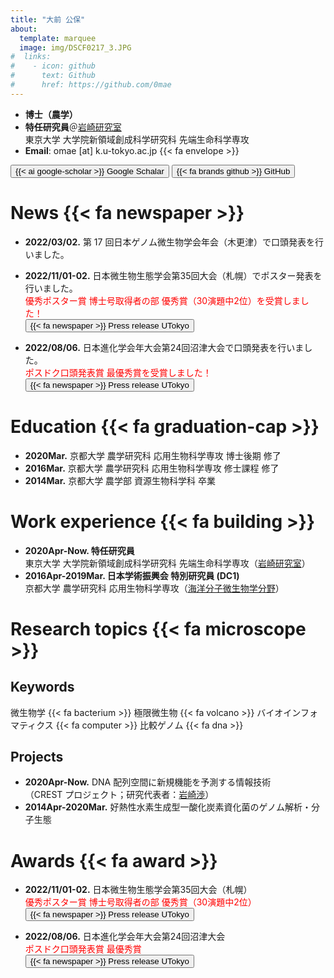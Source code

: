 ```yaml
---
title: "大前 公保"
about:
  template: marquee
  image: img/DSCF0217_3.JPG
#  links:
#    - icon: github
#      text: Github
#      href: https://github.com/0mae
---
```


- **博士（農学）**<i class="fa-solid fa-graduation-cap"></i>
- **特任研究員**＠[岩崎研究室](http://www.google.com/url?q=http%3A%2F%2Fiwasakilab.k.u-tokyo.ac.jp%2F&sa=D&sntz=1&usg=AOvVaw3Gy5Xy7aDArMHTtQk2ya61)<br>
  東京大学 大学院新領域創成科学研究科 先端生命科学専攻 <i class="fa-solid fa-building-columns"></i>
- **Email**: omae [at] k.u-tokyo.ac.jp {{< fa envelope >}}

<button type="button" class="btn btn-primary" onclick="location.href='https://scholar.google.co.jp/citations?user=QLsz6OMAAAAJ&hl=ja'">
{{< ai google-scholar >}} Google Schalar
</button>
<button type="button" class="btn btn-dark" onclick="location.href='https://github.com/0mae'">
{{< fa brands github >}} GitHub
</button>

# News {{< fa newspaper >}}

- **2022/03/02.** 第 17 回日本ゲノム微生物学会年会（木更津）で口頭発表を行いました。

- **2022/11/01-02.** 日本微生物生態学会第35回大会（札幌）でポスター発表を行いました。<br>
<span style="color:red">優秀ポスター賞 博士号取得者の部 優秀賞（30演題中2位）を受賞しました！</span><br>
<button type="button" class="btn btn-info" onclick="location.href='https://www.k.u-tokyo.ac.jp/information/category/award/9846.html'">
{{< fa newspaper >}} Press release UTokyo
</button>

- **2022/08/06.** 日本進化学会年大会第24回沼津大会で口頭発表を行いました。<br>
<span style="color:red">ポスドク口頭発表賞 最優秀賞を受賞しました！</span><br>
<button type="button" class="btn btn-info" onclick="location.href='https://www.google.com/url?q=https%3A%2F%2Fwww.k.u-tokyo.ac.jp%2Finformation%2Fcategory%2Faward%2F9634.html&sa=D&sntz=1&usg=AOvVaw0TxxC6dNfBRTJYIMQkiBI3'">
{{< fa newspaper >}} Press release UTokyo
</button>

# Education {{< fa graduation-cap >}}

- **2020Mar.** 京都大学 農学研究科 応用生物科学専攻 博士後期 修了
- **2016Mar.** 京都大学 農学研究科 応用生物科学専攻 修士課程 修了
- **2014Mar.** 京都大学 農学部 資源生物科学科 卒業

# Work experience {{< fa building >}}

- **2020Apr-Now. 特任研究員**<br>東京大学 大学院新領域創成科学研究科 先端生命科学専攻（[岩崎研究室](http://www.google.com/url?q=http%3A%2F%2Fiwasakilab.k.u-tokyo.ac.jp%2F&sa=D&sntz=1&usg=AOvVaw3Gy5Xy7aDArMHTtQk2ya61)）
- **2016Apr-2019Mar. 日本学術振興会 特別研究員 (DC1)**<br>京都大学 農学研究科 応用生物科学専攻（[海洋分子微生物学分野](http://www.google.com/url?q=http%3A%2F%2Fwww.microbiology.marine.kais.kyoto-u.ac.jp%2F&sa=D&sntz=1&usg=AOvVaw1hlrXyxdodQNS_s643cNXA)）

# Research topics {{< fa microscope >}}

## Keywords

微生物学 {{< fa bacterium >}} 極限微生物 {{< fa volcano >}} バイオインフォマティクス {{< fa computer >}} 比較ゲノム {{< fa dna >}}

## Projects

- **2020Apr-Now.** DNA 配列空間に新規機能を予測する情報技術<br>
  （CREST プロジェクト；研究代表者：[岩崎渉](http://www.google.com/url?q=http%3A%2F%2Fiwasakilab.k.u-tokyo.ac.jp%2Fiwasaki%2F&sa=D&sntz=1&usg=AOvVaw1GdzaXpliAWJHZwbcfojIi)）
- **2014Apr-2020Mar.** 好熱性水素生成型一酸化炭素資化菌のゲノム解析・分子生態

# Awards {{< fa award >}}

- **2022/11/01-02.** 日本微生物生態学会第35回大会（札幌）<br>
<span style="color:red">優秀ポスター賞 博士号取得者の部 優秀賞（30演題中2位）</span><br>
<button type="button" class="btn btn-info" onclick="location.href='https://www.k.u-tokyo.ac.jp/information/category/award/9846.html'">
{{< fa newspaper >}} Press release UTokyo
</button>

- **2022/08/06.** 日本進化学会年大会第24回沼津大会<br>
<span style="color:red">ポスドク口頭発表賞 最優秀賞</span><br>
<button type="button" class="btn btn-info btn-info" onclick="location.href='https://www.google.com/url?q=https%3A%2F%2Fwww.k.u-tokyo.ac.jp%2Finformation%2Fcategory%2Faward%2F9634.html&sa=D&sntz=1&usg=AOvVaw0TxxC6dNfBRTJYIMQkiBI3'">
{{< fa newspaper >}} Press release UTokyo
</button>
